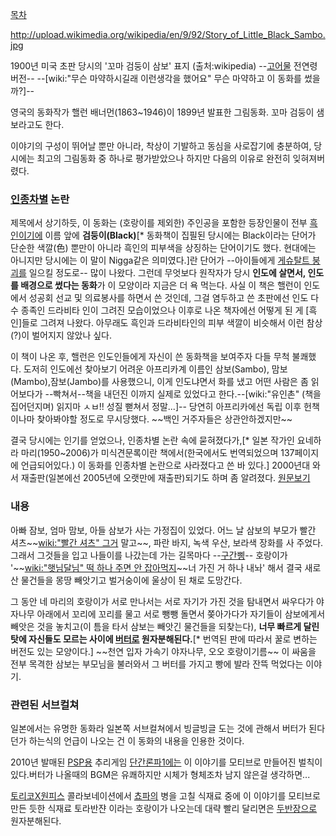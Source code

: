 [[목차]]

http://upload.wikimedia.org/wikipedia/en/9/92/Story_of_Little_Black_Sambo.jpg

1900년 미국 초판 당시의 '꼬마 검둥이 삼보' 표지 (출처:wikipedia)
--[[고어물]] 전연령 버전--
--[wiki:"무슨 마약하시길래 이런생각을 했어요" 무슨 마약하고 이 동화를 썼을까?]--

영국의 동화작가 핼런 배너먼(1863~1946)이 1899년 발표한 그림동화. 꼬마 검둥이 샘보라고도 한다.

이야기의 구성이 뛰어날 뿐만 아니라, 착상이 기발하고 동심을 사로잡기에 충분하여, 당시에는 최고의 그림동화 중 하나로 평가받았으나 하지만 다음의 이유로 완전히 잊혀져버렸다.

=== [[인종차별]] 논란 ===
제목에서 상기하듯, 이 동화는 (호랑이를 제외한) 주인공을 포함한 등장인물이 전부 [[흑인]]이기에 이름 앞에 '''검둥이(Black)'''[* 동화책이 집필된 당시에는 Black이라는 단어가 단순한 색깔(色) 뿐만이 아니라 흑인의 피부색을 상징하는 단어이기도 했다. 현대에는 아니지만 당시에는 이 말이 Nigga같은 의미였다.]란 단어가 --아이들에게 [[게슈탈트 붕괴]]를 일으킬 정도로-- 많이 나왔다.
그런데 무엇보다 원작자가 당시 '''인도에 살면서, 인도를 배경으로 썼다는 동화'''가 이 모양이라 지금은 더 욕 먹는다. 사실 이 책은 핼런이 인도에서 성공회 선교 및 의료봉사를 하면서 쓴 것인데, 그걸 염두하고 쓴 초판에선 인도 다수 종족인 드라비타 인이 그려진 모습이었으나 이후로 나온 책자에선 어떻게 된 게 [흑인]들로 그려져 나왔다. 아무래도 흑인과 드라비타인의 피부 색깔이 비슷해서 이런 참상(?)이 벌어지지 않았나 싶다.

이 책이 나온 후, 핼런은 인도인들에게 자신이 쓴 동화책을 보여주자 다들 무척 불쾌했다. 도저히 인도에선 찾아보기 어려운 아프리카계 이름인 삼보(Sambo), 맘보(Mambo),잠보(Jambo)를 사용했으니, 이게 인도냐면서 화를 냈고 어떤 사람은 좀 읽어보다가 --빡쳐서--책을 내던진 이까지 실제로 있었다고 한다.--[wiki:"유인촌" (책을 집어던지며) 읽지마 ㅅㅂ!! 성질 뻗쳐서 정말...]-- 당연히 아프리카에선 독립 이후 헌책이나마 찾아봐야할 정도로 무시당했다. ~~백인 거주자들은 상관안하겠지만~~

결국 당시에는 인기를 얻었으나, 인종차별 논란 속에 묻혀졌다가,[* 일본 작가인 요네하라 마리(1950~2006)가 미식견문록이란 책에서(한국에서도 번역되었으며 137페이지에 언급되어있다.) 이 동화를 인종차별 논란으로 사라졌다고 쓴 바 있다.] 2000년대 와서 재출판(일본에선 2005년에 오랫만에 재출판)되기도 하며 좀 알려졌다. [http://saenae.blog.me/40000746406 원문보기]


=== 내용 ===
아빠 잠보, 엄마 맘보, 아들 삼보가 사는 가정집이 있었다. 어느 날 삼보의 부모가 빨간 셔츠~~[[wiki:"빨간 셔츠" 그거]] 말고~~, 파란 바지, 녹색 우산, 보라색 장화를 사 주었다. 그래서 그것들을 입고 나들이를 나갔는데 가는 길목마다 --[[구간삥]]-- 호랑이가 '~~[[wiki:"햇님달님" 떡 하나 주면 안 잡아먹지]]~~너 가진 거 하나 내놔' 해서 결국 새로 산 물건들을 몽땅 빼앗기고 벌거숭이에 울상이 된 채로 도망간다.

그 동안 네 마리의 호랑이가 서로 만나서는 서로 자기가 가진 것을 탐내면서 싸우다가 야자나무 아래에서 꼬리에 꼬리를 물고 서로 뺑뺑 돌면서 쫒아가다가 자기들이 삼보에게서 빼앗은 것을 놓치고(이 틈을 타서 삼보는 빼앗긴 물건들을 되찾는다), '''너무 빠르게 달린 탓에 자신들도 모르는 사이에 [[버터]]로 원자분해된다.'''[* 번역된 판에 따라서 꿀로 변하는 버전도 있는 모양이다.] ~~천연 입자 가속기 야자나무, 오오 호랑이기름~~ 이 싸움을 전부 목격한 삼보는 부모님을 불러와서 그 버터를 가지고 빵에 발라 잔뜩 먹었다는 이야기.

=== 관련된 서브컬쳐 ===
일본에서는 유명한 동화라 일본쪽 서브컬쳐에서 빙글빙글 도는 것에 관해서 버터가 된다던가 하는식의 언급이 나오는 건 이 동화의 내용을 인용한 것이다.

2010년 발매된 [[PSP]]용 추리게임 [[단간론파1]]에는 이 이야기를 모티브로 만들어진 벌칙이 있다.버터가 나올때의 BGM은 유쾌하지만 시체가 형체조차 남지 않은걸 생각하면...

[[토리코]]X[[원피스]] 콜라보네이션에서 [[쵸파]]의 병을 고칠 식재료 중에 이 이야기를 모티브로 만든 듯한 식재료 토라반쟌 이라는 호랑이가 나오는데 대략 빨리 달리면은 [[두반장]]으로 원자분해된다.

